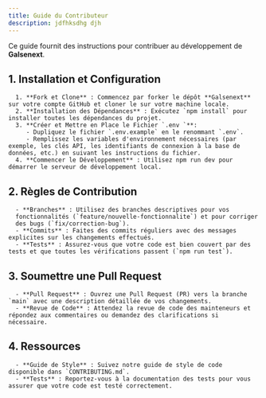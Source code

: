 ```yaml
---
title: Guide du Contributeur
description: jdfhksdhg djh
---
```


Ce guide fournit des instructions pour contribuer au développement de **Galsenext**.

## 1. Installation et Configuration

      1. **Fork et Clone** : Commencez par forker le dépôt **Galsenext** sur votre compte GitHub et cloner le sur votre machine locale.
      2. **Installation des Dépendances** : Exécutez `npm install` pour installer toutes les dépendances du projet.
      3. **Créer et Mettre en Place le Fichier `.env `**:
         - Dupliquez le fichier `.env.example` en le renommant `.env`.
         - Remplissez les variables d'environnement nécessaires (par exemple, les clés API, les identifiants de connexion à la base de données, etc.) en suivant les instructions du fichier.
      4. **Commencer le Développement** : Utilisez npm run dev pour démarrer le serveur de développement local.

## 2. Règles de Contribution

      - **Branches** : Utilisez des branches descriptives pour vos
      fonctionnalités (`feature/nouvelle-fonctionnalite`) et pour corriger
      des bugs (`fix/correction-bug`).
      - **Commits** : Faites des commits réguliers avec des messages explicites sur les changements effectués.
      - **Tests** : Assurez-vous que votre code est bien couvert par des tests et que toutes les vérifications passent (`npm run test`).

## 3. Soumettre une Pull Request

      - **Pull Request** : Ouvrez une Pull Request (PR) vers la branche `main` avec une description détaillée de vos changements.
      - **Revue de Code** : Attendez la revue de code des mainteneurs et répondez aux commentaires ou demandez des clarifications si nécessaire.

## 4. Ressources

      - **Guide de Style** : Suivez notre guide de style de code disponible dans `CONTRIBUTING.md`.
      - **Tests** : Reportez-vous à la documentation des tests pour vous assurer que votre code est testé correctement.
